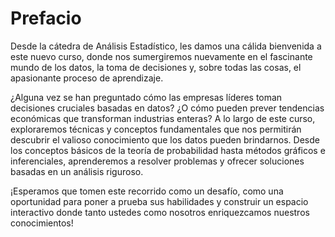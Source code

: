 # Prefacio {.unnumbered}

Desde la cátedra de Análisis Estadístico, les damos una cálida bienvenida a este nuevo curso, donde nos sumergiremos nuevamente en el fascinante mundo de los datos, la toma de decisiones y, sobre todas las cosas, el apasionante proceso de aprendizaje.

¿Alguna vez se han preguntado cómo las empresas líderes toman decisiones cruciales basadas en datos? ¿O cómo pueden prever tendencias económicas que transforman industrias enteras? A lo largo de este curso, exploraremos técnicas y conceptos fundamentales que nos permitirán descubrir el valioso conocimiento que los datos pueden brindarnos. Desde los conceptos básicos de la teoría de probabilidad hasta métodos gráficos e inferenciales, aprenderemos a resolver problemas y ofrecer soluciones basadas en un análisis riguroso.

¡Esperamos que tomen este recorrido como un desafío, como una oportunidad para poner a prueba sus habilidades y construir un espacio interactivo donde tanto ustedes como nosotros enriquezcamos nuestros conocimientos!